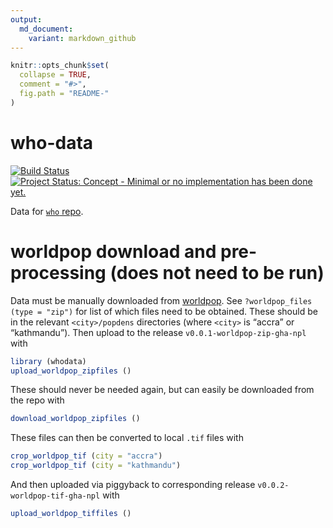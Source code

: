 ```yaml
---
output:
  md_document:
    variant: markdown_github
---
```


<!-- README.md is generated from README.Rmd. Please edit that file -->

```r
knitr::opts_chunk$set(
  collapse = TRUE,
  comment = "#>",
  fig.path = "README-"
)
```

# who-data


[![Build Status](https://travis-ci.org/ATFutures/who.svg)](https://travis-ci.org/ATFutures/who) 
[![Project Status: Concept - Minimal or no implementation has been done yet.](http://www.repostatus.org/badges/0.1.0/concept.svg)](http://www.repostatus.org/#concept)

Data for [`who` repo](https://github.com/ATFutures/who).

# worldpop download and pre-processing (does not need to be run)

Data must be manually downloaded from [worldpop](http://www.worldpop.org.uk/).
See `?worldpop_files (type = "zip")` for list of which files need to be
obtained. These should be in the relevant `<city>/popdens` directories (where
`<city>` is "accra" or "kathmandu").  Then upload to the release
`v0.0.1-worldpop-zip-gha-npl` with
```r
library (whodata)
upload_worldpop_zipfiles ()
```

These should never be needed again, but can easily be downloaded from the repo
with
```r
download_worldpop_zipfiles ()
```

These files can then be converted to local `.tif` files with
```r
crop_worldpop_tif (city = "accra")
crop_worldpop_tif (city = "kathmandu")
```
And then uploaded via piggyback to corresponding release
`v0.0.2-worldpop-tif-gha-npl` with
```r
upload_worldpop_tiffiles ()
```

